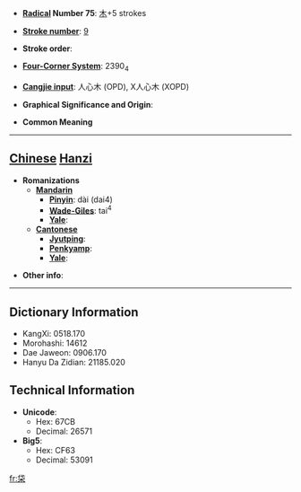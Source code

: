 * '''[[Wiktionary:Chinese radical index| Radical]] Number 75''': [[Wiktionary:Chinese radical index 木|木]]+5 strokes

* '''[[Wiktionary:Chinese total strokes index|Stroke number]]''': [[Wiktionary:Chinese total strokes index 9|9]]

* '''Stroke order''': 

* '''[[Wiktionary:Chinese four corner index|Four-Corner System]]''': 2390<sub>4</sub>

* '''[[Wiktionary:Chinese Cangjie index|Cangjie input]]''': 人心木 (OPD), X人心木 (XOPD)

* '''Graphical Significance and Origin''': 

* '''Common Meaning'''

----

== [[Chinese]] [[Hanzi]] ==

* '''Romanizations'''
** '''[[Mandarin]]'''
*** '''[[Pinyin]]''': dài (dai4)
*** '''[[Wade-Giles]]''': tai<sup>4</sup>
*** '''[[Yale]]''': 
** '''[[Cantonese]]'''
*** '''[[Jyutping]]''':
*** '''[[Penkyamp]]''': 
*** '''[[Yale]]''': 

* '''Other info''': 

----

== Dictionary Information ==

* KangXi: 0518.170
* Morohashi: 14612
* Dae Jaweon: 0906.170
* Hanyu Da Zidian: 21185.020

== Technical Information ==

* '''Unicode''':
** Hex: 67CB
** Decimal: 26571
* '''Big5''':
** Hex: CF63
** Decimal: 53091

[[fr:柋]]